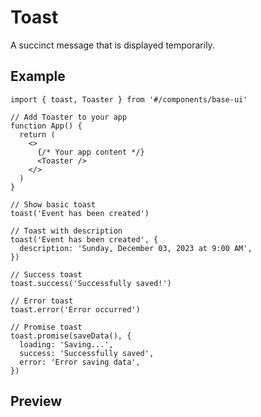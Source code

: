 
<Meta of={Stories} />

# Toast

A succinct message that is displayed temporarily.

## Example

```tsx
import { toast, Toaster } from '#/components/base-ui'

// Add Toaster to your app
function App() {
  return (
    <>
      {/* Your app content */}
      <Toaster />
    </>
  )
}

// Show basic toast
toast('Event has been created')

// Toast with description
toast('Event has been created', {
  description: 'Sunday, December 03, 2023 at 9:00 AM',
})

// Success toast
toast.success('Successfully saved!')

// Error toast
toast.error('Error occurred')

// Promise toast
toast.promise(saveData(), {
  loading: 'Saving...',
  success: 'Successfully saved',
  error: 'Error saving data',
})
```

## Preview

<Primary />
